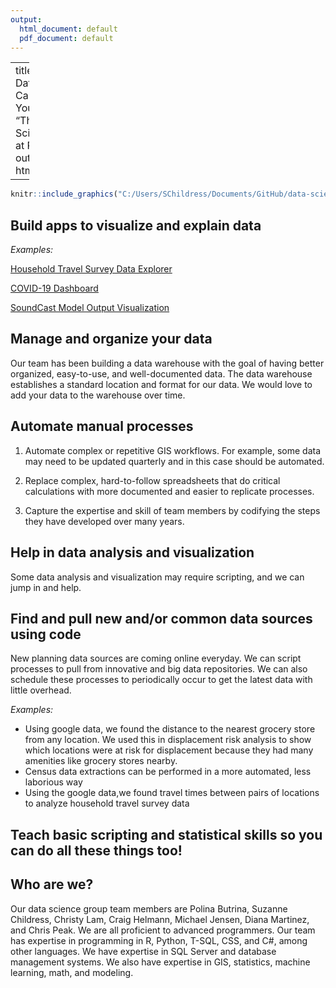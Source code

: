 ```yaml
---
output:
  html_document: default
  pdf_document: default
---
```

---
title: "What Data Science Can Do For You"
author: "The Data Science Team at PSRC"
output: html_document

---


```{=html}
<style type="text/css">
  .figure {
    float: right;
    text-align: center;
  }
</style>
```

``` r
knitr::include_graphics("C:/Users/SChildress/Documents/GitHub/data-science/what_we_can_do/DataScience.png")
```


## 	Build apps to visualize and explain data

*Examples:*

[Household Travel Survey Data Explorer](http://dataexplorer.psrc.org/household-travel-survey)

[COVID-19 Dashboard](http://aws-linux:3838/covid19-dashboard/)

[SoundCast Model Output Visualization](http://aws-linux/soundcast_dash)


## Manage and organize your data

Our team has been building a data warehouse with the goal of having better organized, easy-to-use, and well-documented data. The data warehouse establishes a standard location and format for our data. We would love to add your data to the warehouse over time.  

## Automate manual processes

1. Automate complex or repetitive GIS workflows. For example, some data may need to be updated quarterly and in this case should be automated. 

2. Replace complex, hard-to-follow spreadsheets that do critical calculations with more documented and easier to replicate processes.

3. Capture the expertise and skill of team members by codifying the steps they have developed over many years.

## Help in data analysis and visualization

Some data analysis and visualization may require scripting, and we can jump in and help.

## Find and pull new and/or common data sources using code

New planning data sources are coming online everyday. We can script processes to pull from innovative and big data repositories. We can also schedule these processes to periodically occur to get the latest data with little overhead.

*Examples:*

* Using google data, we found the distance to the nearest grocery store from any location. We used this in displacement risk analysis to show which locations were at risk for displacement because they had many amenities like grocery stores nearby.
* Census data extractions can be performed in a more automated, less laborious way
* Using the google data,we found travel times between pairs of locations to analyze household travel survey data


## Teach basic scripting and statistical skills so you can do all these things too!

## Who are we?

Our data science group team members are Polina Butrina, Suzanne Childress, Christy Lam, Craig Helmann, Michael Jensen, Diana Martinez, and Chris Peak. We are all proficient to advanced programmers. Our team has expertise in programming in R, Python, T-SQL, CSS, and C#, among other languages.  We have expertise in SQL Server and database management systems.  We also have expertise in GIS, statistics, machine learning, math, and modeling.
